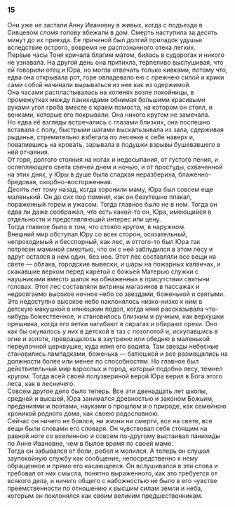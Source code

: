 ### 15 {-}

Они уже не застали Анну Ивановну в живых, когда с подъезда в Сивцевом сломя голову вбежали в дом. Смерть наступила за десять минут до их приезда. Ее причиной был долгий припадок удушья вследствие острого, вовремя не распознанного отека легких.<br/> Первые часы Тоня кричала благим матом, билась в судорогах и никого не узнавала. На другой день она притихла, терпеливо выслушивая, что ей говорили отец и Юра, но могла отвечать только кивками, потому что, едва она открывала рот, горе овладевало ею с прежнею силой и крики сами собой начинали вырываться из нее как из одержимой.<br/> Она часами распластывалась на коленях возле покойницы, в промежутках между панихидами обнимая большими красивыми руками угол гроба вместе с краем помоста, на котором он стоял, и венками, которые его покрывали. Она никого кругом не замечала.<br/> Но едва её взгляды встречались с глазами близких, она поспешно вставала с полу, быстрыми шагами выскальзывала из зала, сдерживая рыданье, стремительно взбегала по лесенке к себе наверх и, повалившись на кровать, зарывала в подушки взрывы бушевавшего в ней отчаяния.<br/> От горя, долгого стояния на ногах и недосыпания, от густого пения, и ослепляющего света свечей днем и ночью, и от простуды, схваченной на этих днях, у Юры в душе была сладкая неразбериха, блаженно-бредовая, скорбно-восторженная.<br/> Десять лет тому назад, когда хоронили маму, Юра был совсем еще маленький. Он до сих пор помнил, как он безутешно плакал, пораженный горем и ужасом. Тогда главное было не в нем. Тогда он едва ли даже соображал, что есть какой-то он, Юра, имеющийся в отдельности и представляющий интерес или цену.<br/> Тогда главное было в том, что стояло кругом, в наружном.<br/> Внешний мир обступал Юру со всех сторон, осязательный, непроходимый и бесспорный, как лес, и оттого-то был Юра так потрясен маминой смертью, что он с ней заблудился в этом лесу и вдруг остался в нем один, без нее. Этот лес составляли все вещи на свете — облака, городские вывески, и шары на пожарных каланчах, и скакавшие верхом перед каретой с божьей Матерью служки с наушниками вместо шапок на обнаженных в присутствии святыни головах. Этот лес составляли витрины магазинов в пассажах и недосягаемо высокое ночное небо со звездами, боженькой и святыми.<br/> Это недоступно высокое небо наклонялось низко-низко к ним в детскую макушкой в нянюшкин подол, когда няня рассказывала что-нибудь божественное, и становилось близким и ручным, как верхушки орешника, когда его ветки нагибают в оврагах и обирают орехи. Оно как бы окуналось у них в детской в таз с позолотой и, искупавшись в огне и золоте, превращалось в заутреню или обедню в маленькой переулочной церквушке, куда няня его водила. Там звезды небесные становились лампадками, боженька — батюшкой и все размещались на должности более или менее по способностям. Но главное был действительный мир взрослых и город, который подобно лесу, темнел кругом. Тогда всей своей полузвериной верой Юра верил в Бога этого леса, как в лесничего.<br/> Совсем другое дело было теперь. Все эти двенадцать лет школы, средней и высшей, Юра занимался древностью и законом Божьим, преданиями и поэтами, науками о прошлом и о природе, как семейною хроникой родного дома, как своею родословною.<br/> Сейчас он ничего не боялся, ни жизни ни смерти, все на свете, все вещи были словами его словаря. Он чувствовал себя стоящим на равной ноге со вселенною и совсем по-другому выстаивал панихиды по Анне Ивановне, чем в былое время по своей маме.<br/> Тогда он забывался от боли, робел и молился. А теперь он слушал заупокойную службу как сообщение, непосредственно к нему обращенное и прямо его касающееся. Он вслушивался в эти слова и требовал от них смысла, понятно выраженного, как это требуется от всякого дела, и ничего общего с набожностью не было в его чувстве преемственности по отношению к высшим силам земли и неба, которым он поклонялся как своим великим предшественникам.

